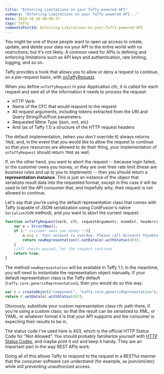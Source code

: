 ```yaml
---
title: "Enforcing Limitations on your Taffy-powered API"
summary: "Enforcing Limitations on your Taffy-powered API..."
date: 2010-10-18 08:00:37
tags: Taffy
commentsPostId: Enforcing-Limitations-on-your-Taffy-powered-API
---
```


You might be one of those people want to open up access to create, update, and delete your data via your API to the entire world with no restrictions; but it's not likely. A common need for APIs is defining and enforcing limitations such as API keys and authentication, rate limiting, logging, and so on.

Taffy provides a hook that allows you to allow or deny a request to continue, on a per-request basis, with [onTaffyRequest](http://github.com/atuttle/Taffy/wiki/Index-of-API-Methods#onTaffyRequest).

When you define `onTaffyRequest` in your Application.cfc, it is called for each request and sent all of the information it needs to process the request:

* HTTP Verb
* Name of the CFC that would respond to the request
* All request arguments, including tokens extracted from the URI and Query String/Put/Post parameters.
* Requested Mime Type (json, xml, etc)
* And (as of Taffy 1.1) a structure of the HTTP request headers

The default implementation, (when you _don't_ override it) always returns `TRUE`; and, in the event that you would like to allow the request to continue so that your resources are allowed to do their thing, your implementation of `onTaffyRequest` should return `TRUE` as well.

If, on the other hand, you want to abort the request -- because login failed, or the customer owes you money, or they are over their rate limit (these are business rules and up to you to implement) -- then you should return a **representation instance**. This is just an instance of the object that serializes result data into the requested format, except in this case it will be used to tell the API consumer that, and hopefully _why_, their request is not allowed to continue.

Let's say that you're using the default representation class that comes with Taffy (capable of JSON serialization using ColdFusion's native `SerializeJSON` method), and you want to abort the current request:

```js
function onTaffyRequest(verb, cfc, requestArguments, mimeExt, headers){
	var o = StructNew();
	if (/* customer owes you money */){
		o.msg = 'Your account is overdue. Please call Accounts Payable at 555-867-5309.';
		return newRepresentation().setData(o).withStatus(403);
	}
	//all checks passed, let the request continue
	return true;
}
```

The method `newRepresentation` will be available in Taffy 1.1; in the meantime, you will need to instantiate the representation object manually. If your default representation class is the Taffy default (`taffy.core.genericRepresentation`), then you would do so this way:

```js
var r = createObject("component", "taffy.core.genericRepresentation");
return r.setData(o).withStatus(403);
```

Obviously, substitute your custom representation class cfc path there, if you're using a custom class; so that the result can be serialized to XML, or YAML, or whatever format it is that your API supports and the consumer is expecting their results to be in.

The status code I've used here is 403, which is the official HTTP Status Code for "Not Allowed". You should probably familiarize yourself with [HTTP Status Codes](http://www.w3.org/Protocols/rfc2616/rfc2616-sec10.html), and maybe print it out and keep it handy. They are an important part in the way REST APIs work.

Doing all of this allows Taffy to respond to the request in a RESTful manner that the consumer software can understand (for example, as json/xml/etc) while still preventing unauthorized access.
